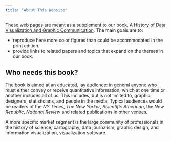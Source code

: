 ```yaml
---
title: "About This Website"
---
```



These web pages are meant as a supplement to our book, 
[A History of Data Visualization and Graphic Communication](https://www.hup.harvard.edu/catalog.php?isbn=9780674975231).
The main goals are to:

* reproduce here more color figures than could be accommodated in the print edition.
* provide links to related papers and topics that expand on the themes in our book.

## Who needs this book?

The book is aimed at an educated, lay audience: in general anyone who must either convey or receive quantitative information, which at one time or another includes all of us. This includes, but is not limited to, 
graphic designers, statisticians, and people in the media. Typical audiences would be readers of the 
*NY Times*, *The New Yorker*, *Scientific American*, the *New Republic*,  *National Review* and related
publications in other venues.

A more specific market segment is the large community of professionals in the history of science, cartography, data journalism, graphic design, and information visualization, visualization software.


